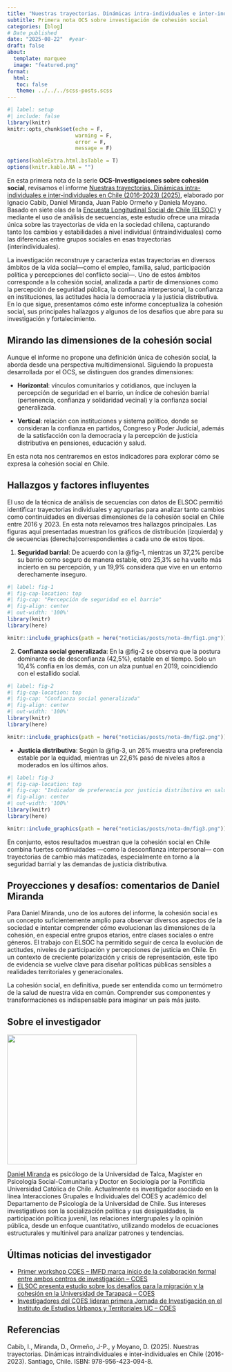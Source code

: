 ```yaml
---
title: "Nuestras trayectorias. Dinámicas intra-individuales e inter-individuales en Chile (2016-2023)"
subtitle: Primera nota OCS sobre investigación de cohesión social
categories: [blog]
# Date published
date: "2025-08-22"  #year-
draft: false
about:
  template: marquee
  image: "featured.png"
format: 
  html: 
   toc: false
   theme: ../../../scss-posts.scss
---
```


```r
#| label: setup
#| include: false
library(knitr)
knitr::opts_chunk$set(echo = F,
                      warning = F,
                      error = F, 
                      message = F) 

options(kableExtra.html.bsTable = T)
options(knitr.kable.NA = "")
```


En esta primera nota de la serie **OCS-Investigaciones sobre cohesión social**, revisamos el informe [Nuestras trayectorias. Dinámicas intra-individuales e inter-individuales en Chile (2016-2023) (2025)](https://www.researchgate.net/publication/393981757_Nuestras_Trayectorias_Dinamicas_intra-individuales_e_inter-individuales_en_Chile_2016-2023), elaborado por Ignacio Cabib, Daniel Miranda, Juan Pablo Ormeño y Daniela Moyano. Basado en siete olas de la [Encuesta Longitudinal Social de Chile (ELSOC)](https://coes.cl/encuesta-panel/) y mediante el uso de análisis de secuencias, este estudio ofrece una mirada única sobre las trayectorias de vida en la sociedad chilena, capturando tanto los cambios y estabilidades a nivel individual (intraindividuales) como las diferencias entre grupos sociales en esas trayectorias (interindividuales).

La investigación reconstruye y caracteriza estas trayectorias en diversos ámbitos de la vida social—como el empleo, familia, salud, participación política y percepciones del conflicto social—. Uno de estos ámbitos corresponde a la cohesión social, analizada a partir de dimensiones como la percepción de seguridad pública, la confianza interpersonal, la confianza en instituciones, las actitudes hacia la democracia y la justicia distributiva.
En lo que sigue, presentamos cómo este informe conceptualiza la cohesión social, sus principales hallazgos y algunos de los desafíos que abre para su investigación y fortalecimiento.

## Mirando las dimensiones de la cohesión social

Aunque el informe no propone una definición única de cohesión social, la aborda desde una perspectiva multidimensional. Siguiendo la propuesta desarrollada por el OCS, se distinguen dos grandes dimensiones:

- **Horizontal**: vínculos comunitarios y cotidianos, que incluyen la percepción de seguridad en el barrio, un índice de cohesión barrial (pertenencia, confianza y solidaridad vecinal) y la confianza social generalizada.

- **Vertical**: relación con instituciones y sistema político, donde se consideran la confianza en partidos, Congreso y Poder Judicial, además de la satisfacción con la democracia y la percepción de justicia distributiva en pensiones, educación y salud.

En esta nota nos centraremos en estos indicadores para explorar cómo se expresa la cohesión social en Chile.

## Hallazgos y factores influyentes

El uso de la técnica de análisis de secuencias con datos de ELSOC permitió identificar trayectorias individuales y agruparlas para analizar tanto cambios como continuidades en diversas dimensiones de la cohesión social en Chile entre 2016 y 2023. En esta nota relevamos tres hallazgos principales. Las figuras aquí presentadas muestran los gráficos de distribución (izquierda) y de secuencias (derecha)correspondientes a cada uno de estos tipos.


1. **Seguridad barrial**:  De acuerdo con la @fig-1, mientras un 37,2% percibe su barrio como seguro de manera estable, otro 25,3% se ha vuelto más incierto en su percepción, y un 19,9% considera que vive en un entorno derechamente inseguro.

```r
#| label: fig-1
#| fig-cap-location: top
#| fig-cap: "Percepción de seguridad en el barrio"
#| fig-align: center
#| out-width: '100%'
library(knitr)
library(here)

knitr::include_graphics(path = here("noticias/posts/nota-dm/fig1.png"))

```



2. **Confianza social generalizada**: En la @fig-2 se observa que la postura dominante es de desconfianza (42,5%), estable en el tiempo. Solo un 10,4% confía en los demás, con un alza puntual en 2019, coincidiendo con el estallido social.

```r
#| label: fig-2
#| fig-cap-location: top
#| fig-cap: "Confianza social generalizada"
#| fig-align: center
#| out-width: '100%'
library(knitr)
library(here)

knitr::include_graphics(path = here("noticias/posts/nota-dm/fig2.png"))

```


- **Justicia distributiva**: Según la @fig-3, un 26% muestra una preferencia estable por la equidad, mientras un 22,6% pasó de niveles altos a moderados en los últimos años.

```r
#| label: fig-3
#| fig-cap-location: top
#| fig-cap: "Indicador de preferencia por justicia distributiva en salud, pensiones y educación"
#| fig-align: center
#| out-width: '100%'
library(knitr)
library(here)

knitr::include_graphics(path = here("noticias/posts/nota-dm/fig3.png"))

```


En conjunto, estos resultados muestran que la cohesión social en Chile combina fuertes continuidades —como la desconfianza interpersonal— con trayectorias de cambio más matizadas, especialmente en torno a la seguridad barrial y las demandas de justicia distributiva.

## Proyecciones y desafíos: comentarios de Daniel Miranda

Para Daniel Miranda, uno de los autores del informe, la cohesión social es un concepto suficientemente amplio para observar diversos aspectos de la sociedad  e intentar comprender cómo evolucionan las dimensiones de la cohesión, en especial entre grupos etarios, entre clases sociales o entre géneros. El trabajo con ELSOC ha permitido seguir de cerca la evolución de actitudes, niveles de participación y percepciones de justicia en Chile. En un contexto de creciente polarización y crisis de representación, este tipo de evidencia se vuelve clave para diseñar políticas públicas sensibles a realidades territoriales y generacionales.

La cohesión social, en definitiva, puede ser entendida como un termómetro de la salud de nuestra vida en común. Comprender sus componentes y transformaciones es indispensable para imaginar un país más justo. 

## Sobre el investigador

![](daniel_miranda.jpg){.center width=300px height=300px}

[Daniel Miranda](https://coes.cl/integrantes/daniel-miranda/) es psicólogo de la Universidad de Talca, Magíster en Psicología Social-Comunitaria y Doctor en Sociología por la Pontificia Universidad Católica de Chile. Actualmente es investigador asociado en la línea Interacciones Grupales e Individuales del COES y académico del Departamento de Psicología de la Universidad de Chile. Sus intereses investigativos son la socialización política y sus desigualdades, la participación política juvenil, las relaciones intergrupales y la opinión pública, desde un enfoque cuantitativo, utilizando modelos de ecuaciones estructurales y multinivel para analizar patrones y tendencias.

## Últimas noticias del investigador

- [Primer workshop COES – IMFD marca inicio de la colaboración formal entre ambos centros de investigación – COES](https://coes.cl/2025/06/26/primer-workshop-coes-imfd-marca-inicio-de-la-colaboracion-formal-entre-ambos-centros-de-investigacion/)
- [ELSOC presenta estudio sobre los desafíos para la migración y la cohesión en la Universidad de Tarapacá – COES](https://coes.cl/2025/06/25/elsoc-presenta-estudio-sobre-los-desafios-para-la-migracion-y-la-cohesion-en-la-universidad-de-tarapaca/)
- [Investigadores del COES lideran primera Jornada de Investigación en el Instituto de Estudios Urbanos y Territoriales UC – COES](https://coes.cl/2024/06/25/investigadores-del-coes-lideran-primera-jornada-de-investigacion-en-el-instituto-de-estudios-urbanos-y-territoriales-uc/)

## Referencias

Cabib, I., Miranda, D., Ormeño, J-P., y Moyano, D. (2025). Nuestras trayectorias. Dinámicas intraindividuales e inter-individuales en Chile (2016-2023). Santiago, Chile. ISBN: 978-956-423-094-8.
